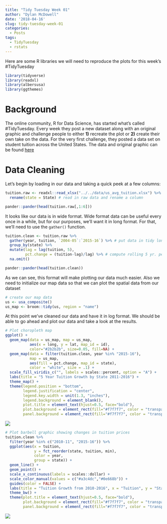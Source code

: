 ```yaml
---
title: "Tidy Tuesday Week 01"
author: "Dylan McDowell"
date: '2018-04-16'
slug: tidy-tuesday-week-01
categories:
  - Posts
tags:
  - TidyTuesday
  - rstats
---
```

Here are some R libraries we will need to reproduce the plots for this week's #TidyTuesday
```r
library(tidyverse)
library(readxl)
library(albersusa)
library(ggthemes) 
```

# Background

The online community, R for Data Science, has started what's called #TidyTuesday. Every week they post a new dataset along with an original graphic and challenge people to either __1)__ recreate the plot or __2)__ create their own take on the data. For the very first challenge, they posted a data set on student tuition across the United States. The data and original graphic can be found [here](https://onlinembapage.com/average-tuition-and-educational-attainment-in-the-united-states/)

# Data Cleaning
Let's begin by loading in our data and taking a quick peek at a few columns:
```r
tuition.raw <- readxl::read_xlsx("../../data/us_avg_tuition.xlsx") %>% 
  rename(state = State) # read in raw data and rename a column

pander::pander(head(tuition.raw[,1:6]))
```

It looks like our data is in wide format. Wide format data can be useful every once in a while, but for our purposes, we'll want it in long format. For that, we'll need to use the `gather()` function. 

```r
tuition.clean <- tuition.raw %>% 
  gather(year, tuition, `2004-05`:`2015-16`) %>% # put data in tidy long format
  group_by(state) %>% 
  mutate(lag = lag(tuition, 5),
         pct.change = (tuition-lag)/lag) %>% # compute rolling 5 yr. percent change
  na.omit()

pander::pander(head(tuition.clean))
```

As we can see, this format will make plotting our data much easier. Also we need to initialize our map data so that we can plot the spatial data from our dataset
```r
# create our map data
us <- usa_composite()
us_map <- broom::tidy(us, region = "name")
```

At this point we've cleaned our data and have it in log format. We should be able to go ahead and plot our data and take a look at the results. 

```r
# Plot choropleth map
ggplot() +
  geom_map(data = us_map, map = us_map,
           aes(x = long, y = lat, map_id = id),
           color="#2b2b2b", size=0.05, fill=NA) +
  geom_map(data = filter(tuition.clean, year %in% "2015-16"), 
           map = us_map,
           aes(fill = pct.change, map_id = state),
           color = "white", size = .1) + 
  scale_fill_viridis_c("", labels = scales::percent, option = "A") +
  labs(title = "5 Year Tuition Growth by State 2011-2016") +
  theme_map() + 
  theme(legend.position = "bottom", 
        legend.justification = "center",
        legend.key.width = unit(1.3, "inches"),
        legend.background = element_blank(),
        plot.title = element_text(hjust=0.5, face="bold"),
        plot.background = element_rect(fill="#f7f7f7", color = "transparent"),
        panel.background = element_rect(fill="#f7f7f7", color = "transparent"))
```

![](../../img/tidy_01.png)

```r
# Plot barbell graphic showing changes in tuition prices
tuition.clean %>% 
  filter(year %in% c("2010-11", "2015-16")) %>% 
  ggplot(aes(x = tuition, 
             y = fct_reorder(state, tuition, min), 
             color = year, 
             group = state)) + 
  geom_line() +
  geom_point() + 
  scale_x_continuous(labels = scales::dollar) +
  scale_color_manual(values = c("#a3c4dc","#0e668b")) + 
  guides(color = FALSE) +
  labs(title = "Tuition Growth from 2010-2016", x = "Tuition", y = "State") + 
  theme_bw() +
  theme(plot.title = element_text(hjust=0.5, face="bold"),
        plot.background = element_rect(fill="#f7f7f7", color = "transparent"),
        panel.background = element_rect(fill="#f7f7f7", color = "transparent"))
```

![](../../img/tidy_02.png)
